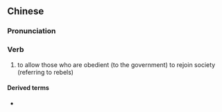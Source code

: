 {{also|纳顺}}
==Chinese==
{{zh-forms|s=纳顺}}

===Pronunciation===
{{zh-pron
|m=nàshùn
|cat=v
}}

===Verb===
{{zh-verb}}

# {{lb|zh|archaic}} to allow those who are obedient (to the government) to rejoin society (referring to rebels)

====Derived terms====
* {{zh-l|招降納順}}
